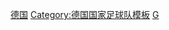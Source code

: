 {{National squad
|name      = 1974年世界杯足球赛西德参赛名单
|bg        = white
|fg        = black
|bordercolor=black
|country   = 西德
|team link = 德国国家足球队
|comp link = 1974年世界杯足球赛
|comp      = 1974年世界杯足球赛（冠军）
|p1=[[塞普·迈尔|-{zh-hans:迈耶;zh-hk:美亞;zh-tw:邁耶;}-]]
|p2=[[贝尔蒂·福格茨|-{zh-hans:福格茨;zh-hk:福士;zh-tw:福格茨;}-]]
|p3=[[保罗·布莱特纳|-{zh-hans:布莱特纳; zh-tw:布萊特納; zh-hk:畢列拿;}-]]
|p4=[[格奥尔格·施瓦岑贝克|-{zh-cn:施瓦岑贝克; zh-tw:施瓦岑貝克; zh-hk:舒華真碧;}-]]
|p5=[[弗朗茨·贝肯鲍尔|-{zh-hans:贝肯鲍尔;zh-hk:碧根鮑華;zh-tw:貝肯鮑爾;}-]] [[file:Captain sports.svg|10px|队长]]
|p6=[[霍斯特-迪特·霍特格斯|霍特格斯]]
|p7=[[赫伯特·威默|威默]]
|p8=[[贝恩哈德·库尔曼|库尔曼]]
|p9=[[尤尔根·格拉博夫斯基|格拉博夫斯基]]
|p10=[[君特·内策尔|-{zh-cn:内策尔; zh-hk:納薩; zh-tw:内策爾;}-]]
|p11=[[積普·希基斯|-{zh-cn:海因克斯; zh-hk:希基斯; zh-tw:海因克斯;}-]]
|p12=[[沃尔夫冈·奥弗拉特|-{zh-cn:奥弗拉特; zh-hk:奧華利夫; zh-tw:奧弗拉特;}-]]
|p13=[[盖德·穆勒|-{zh-cn:穆勒; zh-tw:穆勒; zh-hk:梅拿;}-]]
|p14=[[乌利·赫内斯|-{zh-cn:赫内斯; zh-tw:赫内斯; zh-hk:漢尼斯;}-]]
|p15=[[海因茨·弗洛赫|弗洛赫]]
|p16=[[莱纳·邦霍夫|-{zh-hans:邦霍夫;zh-tw:邦霍夫;zh-hk:邦賀夫;}-]]
|p17=[[贝恩德·霍尔岑拜因|霍尔岑拜因]]
|p18=[[迪特尔·赫尔佐克|赫尔佐克]]
|p19=[[尤普·卡佩尔曼|卡佩尔曼]]
|p20=[[赫尔穆特·克雷默斯|克雷默斯]]
|p21=[[诺贝特·尼格布尔|尼格布尔]]
|p22=[[沃尔夫冈·克勒夫|克勒夫]]
|coach=[[赫尔穆特·舍恩|-{zh-hans:舍恩;zh-hk:桑恩;zh-tw:舍恩;}-]]
}}<noinclude>[[Category:1974年世界杯足球赛参赛名单模板|德国]]
[[Category:德国国家足球队模板]]
[[Category:國際足協世界盃德國參賽名單導航模板|G]]
</noinclude>